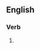 ==English==

===Verb===
{{head|en|verb form}}

# {{present participle of|roadblock|lang=en|nocat=1}}